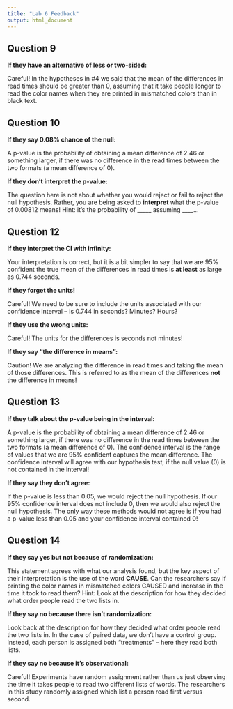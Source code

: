```yaml
---
title: "Lab 6 Feedback"
output: html_document
---
```


## Question 9 

__If they have an alternative of less or two-sided:__

Careful! In the hypotheses in #4 we said that the mean of the differences in 
read times should be greater than 0, assuming that it take people longer to read
the color names when they are printed in mismatched colors than in black text. 

## Question 10

__If they say 0.08% chance of the null:__

A p-value is the probability of obtaining a mean difference of 2.46 or something
larger, if there was no difference in the read times between the two formats
(a mean difference of 0). 

__If they don't interpret the p-value:__

The question here is not about whether you would reject or fail to reject the
null hypothesis. Rather, you are being asked to **interpret** what the p-value
of 0.00812 means! Hint: it's the probability of _____ assuming ____...

## Question 12

__If they interpret the CI with infinity:__

Your interpretation is correct, but it is a bit simpler to say that we are 95% 
confident the true mean of the differences in read times is **at least** as 
large as 0.744 seconds. 

__If they forget the units!__

Careful! We need to be sure to include the units associated with our confidence
interval -- is 0.744 in seconds? Minutes? Hours?

__If they use the wrong units:__

Careful! The units for the differences is seconds not minutes!

__If they say "the difference in means":__

Caution! We are analyzing the difference in read times and taking the mean of
those differences. This is referred to as the mean of the differences **not** the
difference in means!


## Question 13

__If they talk about the p-value being in the interval:__

A p-value is the probability of obtaining a mean difference of 2.46 or something
larger, if there was no difference in the read times between the two formats
(a mean difference of 0). The confidence interval is the range of values that we
are 95% confident captures the mean difference. The confidence interval will
agree with our hypothesis test, if the null value (0) is not contained in the 
interval! 

__If they say they don't agree:__

If the p-value is less than 0.05, we would reject the null hypothesis. If our 
95% confidence interval does not include 0, then we would also reject the null
hypothesis. The only way these methods would not agree is if you had a p-value
less than 0.05 and your confidence interval contained 0! 

## Question 14

__If they say yes but not because of randomization:__

This statement agrees with what our analysis found, but the key aspect of their
interpretation is the use of the word **CAUSE**. Can the researchers say if 
printing the color names in mismatched colors CAUSED and increase in the time 
it took to read them? Hint: Look at the description for how they decided what 
order people read the two lists in. 

__If they say no because there isn't randomization:__

Look back at the description for how they decided what order people read the two
lists in. In the case of paired data, we don't have a control group. Instead, 
each person is assigned both "treatments" -- here they read both lists. 

__If they say no because it's observational:__

Careful! Experiments have random assignment rather than us just observing the 
time it takes people to read two different lists of words. The researchers in 
this study randomly assigned which list a person read first versus second. 




